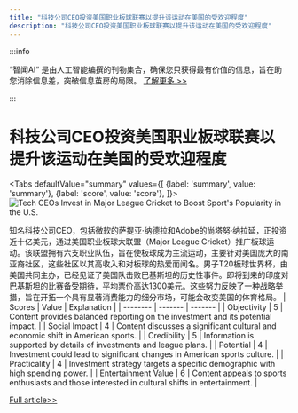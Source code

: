 ```yaml
---
title: "科技公司CEO投资美国职业板球联赛以提升该运动在美国的受欢迎程度"
description: "科技公司CEO投资美国职业板球联赛以提升该运动在美国的受欢迎程度"
---
```



:::info

“智闻AI“ 是由人工智能编撰的刊物集合，确保您只获得最有价值的信息，旨在助您消除信息差，突破信息茧房的局限。  [了解更多 >>](/)

:::

# 科技公司CEO投资美国职业板球联赛以提升该运动在美国的受欢迎程度


<Tabs
	defaultValue="summary"
	values={[
	{label: 'summary', value: 'summary'},
	{label: 'score', value: 'score'},
]}>
<TabItem value="summary">
<img
  src="https://image.informedainews.com/2024/06/Hea-T7Q-1717829598-0.jpg"
  alt="Tech CEOs Invest in Major League Cricket to Boost Sport's Popularity in the U.S."
/>



知名科技公司CEO，包括微软的萨提亚·纳德拉和Adobe的尚塔努·纳拉延，正投资近十亿美元，通过美国职业板球大联盟（Major League Cricket）推广板球运动。该联盟拥有六支职业队伍，旨在使板球成为主流运动，主要针对美国庞大的南亚裔社区，这些社区以其高收入和对板球的热爱而闻名。男子T20板球世界杯，由美国共同主办，已经见证了美国队击败巴基斯坦的历史性事件。即将到来的印度对巴基斯坦的比赛备受期待，平均票价高达1300美元。这些努力反映了一种战略举措，旨在开拓一个具有显著消费能力的细分市场，可能会改变美国的体育格局。
</TabItem>
<TabItem value="score">
	| Scores     | Value   | Explanation |
	| -------- | ------- | ------- |
	| Objectivity  | 5    | Content provides balanced reporting on the investment and its potential impact.    |
	| Social Impact | 4     | Content discusses a significant cultural and economic shift in American sports.    |
	| Credibility    | 5    | Information is supported by details of investments and league plans.    |
	| Potential    | 4    | Investment could lead to significant changes in American sports culture.    |
	| Practicality    | 4    | Investment strategy targets a specific demographic with high spending power.    |
	| Entertainment Value    | 6    | Content appeals to sports enthusiasts and those interested in cultural shifts in entertainment.    |
</TabItem>
</Tabs>

[Full article>>](https://www.cnbc.com/2024/06/07/nadella-narayen-among-tech-ceos-investing-in-crickets-american-dream.html)

